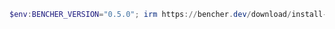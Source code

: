 ```powershell
$env:BENCHER_VERSION="0.5.0"; irm https://bencher.dev/download/install-cli.ps1 | iex
```
